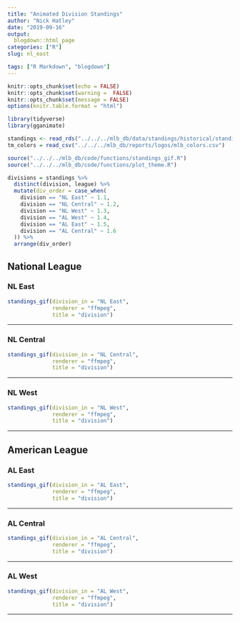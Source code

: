 ```yaml
---
title: "Animated Division Standings"
author: "Nick Hatley"
date: "2019-09-16"
output:
  blogdown::html_page
categories: ["R"]
slug: nl_east

tags: ["R Markdown", "blogdown"]
---
```

```r
knitr::opts_chunk$set(echo = FALSE)
knitr::opts_chunk$set(warning =  FALSE)
knitr::opts_chunk$set(message = FALSE)
options(knitr.table.format = "html")
```

```r
library(tidyverse)
library(gganimate)

standings <- read_rds("../../../mlb_db/data/standings/historical/standings.rds")
tm_colors = read_csv("../../../mlb_db/reports/logos/mlb_colors.csv")

source("../../../mlb_db/code/functions/standings_gif.R")
source("../../../mlb_db/code/functions/plot_theme.R")

divisions = standings %>% 
  distinct(division, league) %>% 
  mutate(div_order = case_when(
    division == "NL East" ~ 1.1,
    division == "NL Central" ~ 1.2,
    division == "NL West" ~ 1.3,
    division == "AL West" ~ 1.4,
    division == "AL East" ~ 1.5,
    division == "AL Central" ~ 1.6
  )) %>% 
  arrange(div_order)

```


## National League

### NL East
```r
standings_gif(division_in = "NL East",
              renderer = "ffmpeg",  
              title = "division")
```

**********

### NL Central
```r
standings_gif(division_in = "NL Central", 
              renderer = "ffmpeg", 
              title = "division")
```

**********

### NL West
```r
standings_gif(division_in = "NL West", 
              renderer = "ffmpeg", 
              title = "division")
```

**********

## American League

### AL East
```r
standings_gif(division_in = "AL East",
              renderer = "ffmpeg", 
              title = "division")
```

**********

### AL Central
```r
standings_gif(division_in = "AL Central", 
              renderer = "ffmpeg", 
              title = "division")
```

**********

### AL West
```r
standings_gif(division_in = "AL West",
              renderer = "ffmpeg", 
              title = "division")
```

**********